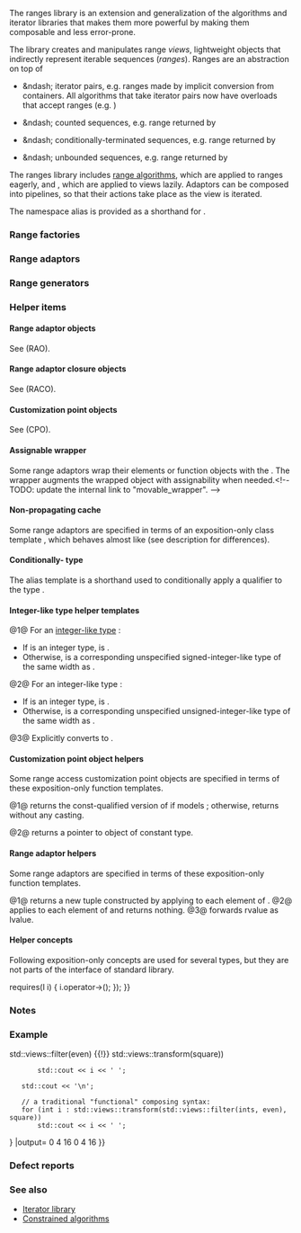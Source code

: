 {{title|Ranges library {{mark since c++20}}}}
{{cpp/ranges/navbar}}

The ranges library is an extension and generalization of the algorithms and iterator libraries that makes them more powerful by making them composable and less error-prone.

The library creates and manipulates range ''views'', lightweight objects that indirectly represent iterable sequences (''ranges''). Ranges are an abstraction on top of
* {{range/core|begin|end}} &amp;ndash; iterator pairs, e.g. ranges made by implicit conversion from containers. All algorithms that take iterator pairs now have overloads that accept ranges (e.g. {{ltt|cpp/algorithm/ranges/sort|ranges::sort}})
* {{counted range/core|begin|size}} &amp;ndash; counted sequences, e.g. range returned by {{ltt|cpp/ranges/view_counted|views::counted}}
* {{range/core|begin|''predicate''}} &amp;ndash; conditionally-terminated sequences, e.g. range returned by {{ltt|cpp/ranges/take_while_view|views::take_while}}
* {{range/core|begin|..}} &amp;ndash; unbounded sequences, e.g. range returned by {{ltt|cpp/ranges/iota_view|views::iota}}

The ranges library includes [[cpp/algorithm/ranges|range algorithms]], which are applied to ranges eagerly, and {{lsd|#Range adaptors}}, which are applied to views lazily. Adaptors can be composed into pipelines, so that their actions take place as the view is iterated.

{{ddcl|header=ranges|since=c++20|1=
namespace std {
    namespace views = ranges::views;
}
}}

The namespace alias {{tt|std::views}} is provided as a shorthand for {{tt|std::ranges::views}}.

{{dsc begin}}
{{dsc namespace|std::ranges}}
{{dsc h2|Range access}}
{{dsc header|ranges}}
{{dsc header|iterator}}
{{dsc inc|cpp/ranges/dsc begin}}
{{dsc inc|cpp/ranges/dsc end}}
{{dsc inc|cpp/ranges/dsc cbegin}}
{{dsc inc|cpp/ranges/dsc cend}}
{{dsc inc|cpp/ranges/dsc rbegin}}
{{dsc inc|cpp/ranges/dsc rend}}
{{dsc inc|cpp/ranges/dsc crbegin}}
{{dsc inc|cpp/ranges/dsc crend}}
{{dsc inc|cpp/ranges/dsc size}}
{{dsc inc|cpp/ranges/dsc ssize}}
{{dsc inc|cpp/ranges/dsc empty}}
{{dsc inc|cpp/ranges/dsc data}}
{{dsc inc|cpp/ranges/dsc cdata}}
{{dsc h2|Range primitives}}
{{dsc header|ranges}}
{{dsc inc|cpp/ranges/dsc iterator_t}}
{{dsc inc|cpp/ranges/dsc range_size_t}}
{{dsc inc|cpp/ranges/dsc range_reference_t}}
{{dsc h2|Dangling iterator handling}}
{{dsc header|ranges}}
{{dsc inc|cpp/ranges/dsc dangling}}
{{dsc inc|cpp/ranges/dsc borrowed_iterator_t}}
{{dsc h2|Other utilities}}
{{dsc header|ranges}}
{{dsc inc|cpp/ranges/dsc elements_of}}
{{dsc h2|Range concepts}}
{{dsc header|ranges}}
{{dsc inc|cpp/ranges/dsc range}}
{{dsc inc|cpp/ranges/dsc borrowed_range}}
{{dsc inc|cpp/ranges/dsc sized_range}}
{{dsc inc|cpp/ranges/dsc view}}
{{dsc inc|cpp/ranges/dsc input_range}}
{{dsc inc|cpp/ranges/dsc output_range}}
{{dsc inc|cpp/ranges/dsc forward_range}}
{{dsc inc|cpp/ranges/dsc bidirectional_range}}
{{dsc inc|cpp/ranges/dsc random_access_range}}
{{dsc inc|cpp/ranges/dsc contiguous_range}}
{{dsc inc|cpp/ranges/dsc common_range}}
{{dsc inc|cpp/ranges/dsc viewable_range}}
{{dsc inc|cpp/ranges/dsc constant_range}}
{{dsc h2|Range conversions}}
{{dsc header|ranges}}
{{dsc inc|cpp/ranges/dsc to}}
{{dsc h2|Views}}
{{dsc header|ranges}}
{{dsc inc|cpp/ranges/dsc view_interface}}
{{dsc inc|cpp/ranges/dsc subrange}}
{{dsc end}}

===Range factories===
{{dsc begin}}
{{dsc header|ranges}}
{{dsc namespace|std::ranges}}
{{dsc inc|cpp/ranges/dsc empty_view}}
{{dsc inc|cpp/ranges/dsc single_view}}
{{dsc inc|cpp/ranges/dsc iota_view}}
{{dsc inc|cpp/ranges/dsc repeat_view}}
{{dsc inc|cpp/ranges/dsc basic_istream_view}}
{{dsc end}}

===Range adaptors===
{{dsc begin}}
{{dsc header|ranges}}
{{dsc namespace|std::ranges}}
{{dsc inc|cpp/ranges/dsc range_adaptor_closure}}
{{dsc inc|cpp/ranges/dsc all_view}}
{{dsc inc|cpp/ranges/dsc ref_view}}
{{dsc inc|cpp/ranges/dsc owning_view}}
{{dsc inc|cpp/ranges/dsc as_rvalue_view}}
{{dsc inc|cpp/ranges/dsc filter_view}}
{{dsc inc|cpp/ranges/dsc transform_view}}
{{dsc inc|cpp/ranges/dsc take_view}}
{{dsc inc|cpp/ranges/dsc take_while_view}}
{{dsc inc|cpp/ranges/dsc drop_view}}
{{dsc inc|cpp/ranges/dsc drop_while_view}}
{{dsc inc|cpp/ranges/dsc join_view}}
{{dsc inc|cpp/ranges/dsc join_with_view}}
{{dsc inc|cpp/ranges/dsc lazy_split_view}}
{{dsc inc|cpp/ranges/dsc split_view}}
{{dsc inc|cpp/ranges/dsc concat_view}}
{{dsc inc|cpp/ranges/dsc view_counted}}
{{dsc inc|cpp/ranges/dsc common_view}}
{{dsc inc|cpp/ranges/dsc reverse_view}}
{{dsc inc|cpp/ranges/dsc as_const_view}}
{{dsc inc|cpp/ranges/dsc elements_view}}
{{dsc inc|cpp/ranges/dsc keys_view}}
{{dsc inc|cpp/ranges/dsc values_view}}
{{dsc inc|cpp/ranges/dsc enumerate_view}}
{{dsc inc|cpp/ranges/dsc zip_view}}
{{dsc inc|cpp/ranges/dsc zip_transform_view}}
{{dsc inc|cpp/ranges/dsc adjacent_view}}
{{dsc inc|cpp/ranges/dsc adjacent_transform_view}}
{{dsc inc|cpp/ranges/dsc chunk_view}}
{{dsc inc|cpp/ranges/dsc slide_view}}
{{dsc inc|cpp/ranges/dsc chunk_by_view}}
{{dsc inc|cpp/ranges/dsc stride_view}}
{{dsc inc|cpp/ranges/dsc cartesian_product_view}}
{{dsc inc|cpp/ranges/dsc cache_latest_view}}
{{dsc end}}

{{anchor|Range generators}}
===Range generators {{mark since c++23}}===
{{dsc begin}}
{{dsc header|generator}}
{{dsc namespace|std}}
{{dsc inc|cpp/ranges/dsc generator}}
{{dsc end}}

===Helper items===

====Range adaptor objects====
See {{named req|RangeAdaptorObject}} (RAO).

====Range adaptor closure objects====
See {{named req|RangeAdaptorClosureObject}} (RACO).

====Customization point objects====
See {{rl|cpo|Customization point object}} (CPO).

====Assignable wrapper====
Some range adaptors wrap their elements or function objects with the {{rev inl|until=c++23|{{rli|copyable wrapper|copyable-box}}}}{{rev inl|since=c++23|{{rli|copyable wrapper|movable-box}}}}. The wrapper augments the wrapped object with assignability when needed.&lt;!--TODO: update the internal link to "movable_wrapper". --&gt;

====Non-propagating cache====
Some range adaptors are specified in terms of an exposition-only class template {{rli|non-propagating-cache}}, which behaves almost like {{c/core|std::optional&lt;T&gt;}} (see description for differences).

====Conditionally-{{tt|const}} type====
{{dcl begin}}
{{dcla|anchor=maybe-const|expos=yes|1=
template&lt; bool Const, class T &gt;
using /*maybe-const*/ = std::conditional_t&lt;Const, const T, T&gt;;
}}
{{dcl end}}

The alias template {{c/core|/*maybe-const*/}} is a shorthand used to conditionally apply a {{c/core|const}} qualifier to the type {{tt|T}}.

====Integer-like type helper templates====
{{dcl begin}}
{{dcla|num=1|anchor=make-signed-like-t|expos=yes|1=
template&lt; /*is-integer-like*/ T &gt;
using /*make-signed-like-t*/&lt;T&gt; = /* see description */;
}}
{{dcla|num=2|anchor=make-unsigned-like-t|expos=yes|1=
template&lt; /*is-integer-like*/ T &gt;
using /*make-unsigned-like-t*/&lt;T&gt; = /* see description */;
}}
{{dcla|num=3|anchor=to-unsigned-like|expos=yes|
template&lt; /*is-integer-like*/ T &gt;
/*make-unsigned-like-t*/&lt;T&gt; /*to-unsigned-like*/( T t )
{
    return static_cast&lt;/*make-unsigned-like-t*/&lt;T&gt;&gt;(t);
}
}}
{{dcl end}}

@1@ For an [[cpp/iterator/is-integer-like|integer-like type]] {{tt|T}}:
* If {{tt|T}} is an integer type, {{c/core|/*make-signed-like-t*/&lt;T&gt;}} is {{c/core|std::make_signed_t&lt;T&gt;}}.
* Otherwise, {{c/core|/*make-signed-like-t*/&lt;T&gt;}} is a corresponding unspecified signed-integer-like type of the same width as {{tt|T}}.

@2@ For an integer-like type {{tt|T}}:
* If {{tt|T}} is an integer type, {{c/core|/*make-unsigned-like-t*/&lt;T&gt;}} is {{c/core|std::make_unsigned_t&lt;T&gt;}}.
* Otherwise, {{c/core|/*make-signed-like-t*/&lt;T&gt;}} is a corresponding unspecified unsigned-integer-like type of the same width as {{tt|T}}.

@3@ Explicitly converts {{c|t}} to {{c/core|/*make-unsigned-like-t*/&lt;T&gt;}}.

====Customization point object helpers====
{{dcl begin}}
{{dcla|num=1|anchor=possibly-const-range|expos=yes|
template&lt; ranges::input_range R &gt;
constexpr auto&amp; /*possibly-const-range*/(R&amp; r) noexcept
{
    if constexpr (ranges::input_range&lt;const R&gt;)
        return const_cast&lt;const R&amp;&gt;(r);
    else
        return r;
}
}}
{{dcla|num=2|anchor=as-const-pointer|expos=yes|
template&lt; class T &gt;
constexpr auto /*as-const-pointer*/( const T* p ) noexcept
{
    return p;
}
}}
{{dcl end}}

Some range access customization point objects are specified in terms of these exposition-only function templates.

@1@ {{c/core|/*possibly-const-range*/}} returns the const-qualified version of {{c|r}} if {{c/core|const R}} models {{lconcept|input_range}}; otherwise, returns {{c|r}} without any casting.

@2@ {{c/core|/*as-const-pointer*/}} returns a pointer to object of constant type.

====Range adaptor helpers====
{{dcl begin}}
{{dcla|num=1|anchor=tuple-transform|expos=yes|
template&lt; class F, class Tuple &gt;
constexpr auto /*tuple-transform*/( F&amp;&amp; f, Tuple&amp;&amp; tuple )
{
    return std::apply([&amp;]&lt;class... Ts&gt;(Ts&amp;&amp;... args)
    {
        return std::tuple&lt;std::invoke_result_t&lt;F&amp;, Ts&gt;...&gt;
            (std::invoke(f, std::forward&lt;Ts&gt;(args))...);
    }, std::forward&lt;Tuple&gt;(tuple));
}
}}
{{dcla|num=2|anchor=tuple-for-each|expos=yes|
template&lt; class F, class Tuple &gt;
constexpr void /*tuple-for-each*/( F&amp;&amp; f, Tuple&amp;&amp; tuple )
{
    std::apply([&amp;]&lt;class... Ts&gt;(Ts&amp;&amp;... args)
    {
        (static_cast&lt;void&gt;(std::invoke(f, std::forward&lt;Ts&gt;(args))), ...);
    }, std::forward&lt;Tuple&gt;(tuple));
}
}}
{{dcla|num=3|anchor=as-lvalue|expos=yes|
template&lt; class T &gt;
constexpr T&amp; /*as-lvalue*/( T&amp;&amp; t )
{
    return static_cast&lt;T&amp;&gt;(t);
}
}}
{{dcl end}}

Some range adaptors are specified in terms of these exposition-only function templates.

@1@ {{c/core|/*tuple-transform*/}} returns a new tuple constructed by applying {{c|f}} to each element of {{c|tuple}}.
@2@ {{c/core|/*tuple-for-each*/}} applies {{c|f}} to each element of {{c|tuple}} and returns nothing.
@3@ {{c/core|/*as-lvalue*/}} forwards rvalue {{c|t}} as lvalue.

====Helper concepts====
Following exposition-only concepts are used for several types, but they are not parts of the interface of standard library.

{{dcl begin}}
{{dcla|num=1|anchor=simple-view|expos=yes|1=
template&lt; class R &gt;
concept /*simple-view*/ =
    ranges::view&lt;R&gt; &amp;&amp; ranges::range&lt;const R&gt; &amp;&amp;
    std::same_as&lt;ranges::iterator_t&lt;R&gt;, ranges::iterator_t&lt;const R&gt;&gt; &amp;&amp;
    std::same_as&lt;ranges::sentinel_t&lt;R&gt;, ranges::sentinel_t&lt;const R&gt;&gt;;
}}
{{dcla|num=2|anchor=has-arrow|expos=yes|1=
template&lt; class I &gt;
concept /*has-arrow*/ =
    ranges::input_iterator&lt;I&gt; &amp;&amp;
    (std::is_pointer_v&lt;I&gt; {{!!}} requires(I i) { i.operator-&gt;(); });
}}
{{dcla|num=3|anchor=different-from|expos=yes|1=
template&lt; class T, class U &gt;
concept /*different-from*/ =
    !std::same_as&lt;std::remove_cvref_t&lt;T&gt;, std::remove_cvref_t&lt;U&gt;&gt;;
}}
{{dcla|num=4|anchor=range-with-movable-references|expos=yes|1=
template&lt; class R &gt;
concept /*range-with-movable-references*/ =
    ranges::input_range&lt;R&gt; &amp;&amp;
    std::move_constructible&lt;ranges::range_reference_t&lt;R&gt;&gt; &amp;&amp;
    std::move_constructible&lt;ranges::range_rvalue_reference_t&lt;R&gt;&gt;;
}}
{{dcla|num=5|anchor=all-random-access|expos=yes|1=
template&lt; bool C, class... Views &gt;
concept /*all-random-access*/ =
    (ranges::random_access_range
         &lt;std::conditional_t&lt;C, const Views, Views&gt;&gt; &amp;&amp; ...);
}}
{{dcla|num=6|anchor=all-bidirectional|expos=yes|1=
template&lt; bool C, class... Views &gt;
concept /*all-bidirectional*/ =
    (ranges::bidirectional_range
         &lt;std::conditional_t&lt;C, const Views, Views&gt;&gt; &amp;&amp; ...);
}}
{{dcla|num=7|anchor=all-forward|expos=yes|1=
template&lt; bool C, class... Views &gt;
concept /*all-forward*/ =
    (ranges::forward_range
         &lt;std::conditional_t&lt;C, const Views, Views&gt;&gt; &amp;&amp; ...);
}}
{{dcl end}}

===Notes===
{{ftm begin|sort=1}}
{{ftm|value=202207L|std=C++23|__cpp_lib_generator|{{c/core|std::generator}} – synchronous coroutine generator for ranges}}
{{ftm|value=201911L|std=C++20|__cpp_lib_ranges|rowspan="8"|Ranges library and [[cpp/algorithm/ranges|constrained algorithms]]}}
{{ftm|value=202106L|std=C++23|-|Non-[[cpp/concepts/default initializable|default-initializable]] [[cpp/ranges/view|view]]s|dr=20}}
{{ftm|value=202110L|std=C++23|-|[[cpp/ranges/view|View]]s with [[cpp/ranges/owning_view|ownership]]|dr=20}}
{{ftm|value=202202L|std=C++23|-|{{c/core|ranges::range_adaptor_closure}}}}
{{ftm|value=202207L|std=C++23|-|Relaxing {{lsd|#Range adaptors}} to allow for move-only types}}
{{ftm|value=202211L|std=C++23|-|Removing "poison pills" {{stddoc|p2602|(P2602)}} overloads in {{c/core|ranges::begin}} etc}}
{{ftm|value=202302L|std=C++23|-|Relaxing ranges to allow certain projections}}
{{ftm|value=202406L|std=C++26|-|Removing the common reference requirement from the indirectly invocable concepts|dr=20}}
{{ftm|value=202207L|std=C++23|__cpp_lib_ranges_as_const|{{c/core|std::const_iterator}}, {{c/core|ranges::as_const_view}}}}
{{ftm|value=202207L|std=C++23|__cpp_lib_ranges_as_rvalue|{{c/core|ranges::as_rvalue_view}}}}
{{ftm|value=202411L|std=C++26|__cpp_lib_ranges_cache_latest|{{c/core|ranges::cache_latest_view}}}}
{{ftm|value=202207L|std=C++23|__cpp_lib_ranges_cartesian_product|{{c/core|ranges::cartesian_product_view}}}}
{{ftm|value=202202L|std=C++23|__cpp_lib_ranges_chunk|{{c/core|ranges::chunk_view}}}}
{{ftm|value=202202L|std=C++23|__cpp_lib_ranges_chunk_by|{{c/core|ranges::chunk_by_view}}}}
{{ftm|value=202403L|std=C++26|__cpp_lib_ranges_concat|{{c/core|ranges::concat_view}}}}
{{ftm|value=202302L|std=C++23|__cpp_lib_ranges_enumerate|{{c/core|ranges::enumerate_view}}}}
{{ftm|value=202202L|std=C++23|__cpp_lib_ranges_join_with|{{c/core|ranges::join_with_view}}}}
{{ftm|value=202207L|std=C++23|__cpp_lib_ranges_repeat|{{c/core|ranges::repeat_view}}}}
{{ftm|value=202202L|std=C++23|__cpp_lib_ranges_slide|{{c/core|ranges::slide_view}}}}
{{ftm|value=202207L|std=C++23|__cpp_lib_ranges_stride|{{c/core|ranges::stride_view}}}}
{{ftm|value=202202L|std=C++23|__cpp_lib_ranges_to_container|{{c/core|ranges::to}}}}
{{ftm|value=202110L|std=C++23|__cpp_lib_ranges_zip|{{c/core|ranges::zip_view}},&lt;br&gt;{{c/core|ranges::zip_transform_view}},&lt;br&gt;{{c/core|ranges::adjacent_view}},&lt;br&gt;{{c/core|ranges::adjacent_transform_view}}}}
{{ftm end}}

===Example===
{{example|code=
#include &lt;iostream&gt;
#include &lt;ranges&gt;

int main()
{
    auto const ints = {0, 1, 2, 3, 4, 5};
    auto even = [](int i) { return 0 == i % 2; };
    auto square = [](int i) { return i * i; };
    
    // the "pipe" syntax of composing the views:
    for (int i : ints {{!}} std::views::filter(even) {{!}} std::views::transform(square))
        std::cout &lt;&lt; i &lt;&lt; ' ';
    
    std::cout &lt;&lt; '\n';
    
    // a traditional "functional" composing syntax:
    for (int i : std::views::transform(std::views::filter(ints, even), square))
        std::cout &lt;&lt; i &lt;&lt; ' ';
}
|output=
0 4 16
0 4 16
}}

===Defect reports===
{{dr list begin}}
{{dr list item|wg=lwg|dr=3509|paper=P2281R1|std=C++20|before=it was unclear how range adaptor objects bound trailing arguments|after=they are bound&lt;br&gt;by value}}
{{dr list item|wg=lwg|dr=3948|std=C++23|before={{tti|possibly-const-range}} and {{tti|as-const-pointer}}&lt;br&gt;were not declared {{c/core|noexcept}}|after=declared {{c/core|noexcept}}}}
{{dr list item|wg=lwg|dr=4027|std=C++23|before={{tti|possibly-const-range}} would not add const-qualification&lt;br&gt;for ranges that has already modeled {{lconcept|constant_range}}|after=adds const-qualification&lt;br&gt;for such ranges}}
{{dr list end}}

===See also===
* [[cpp/iterator|Iterator library]]
* [[cpp/algorithm/ranges|Constrained algorithms]]

{{langlinks|es|ja|ru|zh}}
